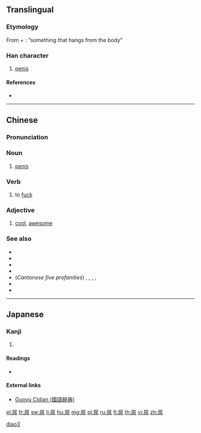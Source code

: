 {{character info/new}}
==Translingual==

===Etymology===
From {{term|尸||body|lang=mul|sc=Hani}} + {{term|吊||to hang|lang=mul|sc=Hani}}: “something that hangs from the body”

===Han character===
{{Han char|rn=44|rad=尸|as=06|sn=9|four=77227|canj=SRLB|ids=⿸尸吊}}

# [[penis]]

====References====
* {{Han ref|kx=0301.210|dkj=07685|dj=0598.120|hdz=20972.020|uh=5C4C|ud=23628|bh=CE78|bd=52856}}

----

==Chinese==
{{zh-forms}}

===Pronunciation===
{{zh-pron
|m=diǎo
|c=diu2
|h=pfs=tiáu
|cat=n,c:v,m:adj,h:v
}}

===Noun===
{{zh-noun}}

# {{context|vulgar|lang=zh}} [[penis]]

===Verb===
{{zh-verb}}

# {{context|vulgar|Cantonese|lang=zh}} to [[fuck]]
#: {{zh-usex|'''屌''' 你！|[[fuck you|'''Fuck''' you!]]|C-GZ}}

===Adjective===
{{zh-adj}}

# {{context|Taiwan|slang|lang=zh}} [[cool]], [[awesome]]
#: {{zh-usex|這個 很 '''屌'''{diǎo} 啊！|This is '''awesome'''!}}

===See also===
* {{zh-l|肏}}
* {{zh-l|幹}}
* {{zh-l|𨳒}}
* {{zh-l|屌你老母}}
* (''Cantonese five profanities'') {{zh-l|屌}}, {{zh-l|鸠/鳩}}, {{zh-l|撚}}, {{zh-l|柒}}, {{zh-l|閪}}
* {{zh-l|小狗懒擦鞋/小狗懶擦鞋}}
* {{zh-l|𠄏}}

----

==Japanese==

===Kanji===
{{ja-kanji|grade=9|rs=尸06}}

# {{defn|lang=ja|sort=尸06}}

====Readings====
* {{ja-readings|on=[[ちょう]] (chō)|kun=}}

====External links====
* [http://140.111.34.46/cgi-bin/dict/GetContent.cgi?Database=dict&DocNum=34962&GraphicWord=yes&QueryString=屌$ Guoyu Cidian (國語辭典)]

[[Category:Mandarin slang|diao3]]

[[el:屌]]
[[fr:屌]]
[[sw:屌]]
[[li:屌]]
[[hu:屌]]
[[mg:屌]]
[[pl:屌]]
[[ru:屌]]
[[fi:屌]]
[[th:屌]]
[[vi:屌]]
[[zh:屌]]